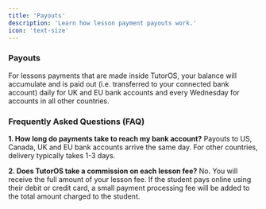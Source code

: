 ```yaml
---
title: 'Payouts'
description: 'Learn how lesson payment payouts work.'
icon: 'text-size'
---
```


### Payouts

For lessons payments that are made inside TutorOS, your balance will accumulate and is paid out (i.e. transferred to your connected bank account) daily for UK and EU bank accounts and every Wednesday for accounts in all other countries.

### Frequently Asked Questions (FAQ)

**1. How long do payments take to reach my bank account?**
Payouts to US, Canada, UK and EU bank accounts arrive the same day. For other countries, delivery typically takes 1-3 days.

**2. Does TutorOS take a commission on each lesson fee?**
No. You will receive the full amount of your lesson fee. If the student pays online using their debit or credit card, a small payment processing fee will be added to the total amount charged to the student.
